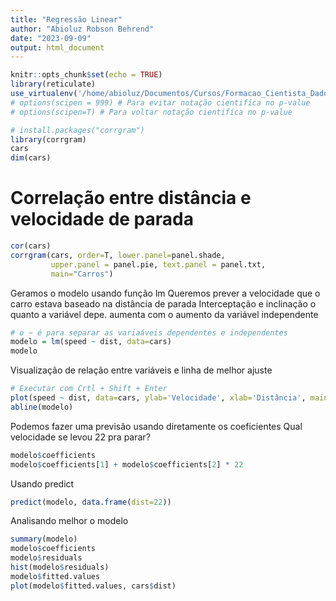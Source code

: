 ```yaml
---
title: "Regressão Linear"
author: "Abioluz Robson Behrend"
date: "2023-09-09"
output: html_document
---
```


```r
knitr::opts_chunk$set(echo = TRUE)
library(reticulate)
use_virtualenv('/home/abioluz/Documentos/Cursos/Formacao_Cientista_Dados/venv')
# options(scipen = 999) # Para evitar notação cientifíca no p-value
# options(scipen=T) # Para voltar notação cientifíca no p-value

# install.packages("corrgram")
library(corrgram)
cars
dim(cars)
```

# Correlação entre distância e velocidade de parada


```r
cor(cars)
corrgram(cars, order=T, lower.panel=panel.shade, 
         upper.panel = panel.pie, text.panel = panel.txt,
         main="Carros")
```

Geramos o modelo usando função lm
Queremos prever a velocidade que o carro estava baseado na distância de parada
Interceptação e inclinação o quanto a variável depe. aumenta com o aumento da variável independente

```r
# o ~ é para separar as variaáveis dependentes e independentes
modelo = lm(speed ~ dist, data=cars)
modelo
```

Visualização de relação entre variáveis e linha de melhor ajuste

```r
# Executar com Crtl + Shift + Enter
plot(speed ~ dist, data=cars, ylab='Velocidade', xlab='Distância', main='Carros')
abline(modelo)
```



Podemos fazer uma previsão usando diretamente os coeficientes
Qual velocidade se levou 22 pra parar?

```r
modelo$coefficients
modelo$coefficients[1] + modelo$coefficients[2] * 22
```

Usando predict

```r
predict(modelo, data.frame(dist=22))
```


Analisando melhor o modelo

```r
summary(modelo)
modelo$coefficients
modelo$residuals
hist(modelo$residuals)
modelo$fitted.values
plot(modelo$fitted.values, cars$dist)
```

